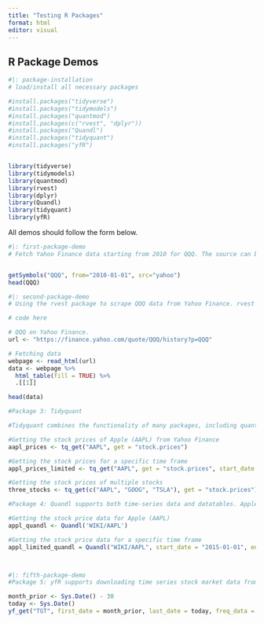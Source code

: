 ```yaml
---
title: "Testing R Packages"
format: html
editor: visual
---
```


## R Package Demos

```r
#|: package-installation
# load/install all necessary packages

#install.packages("tidyverse")
#install.packages("tidymodels")
#install.packages("quantmod")
#install.packages(c("rvest", "dplyr"))
#install.packages("Quandl")
#install.packages("tidyquant")
#install.packages("yfR")


library(tidyverse) 
library(tidymodels)
library(quantmod)
library(rvest)
library(dplyr)
library(Quandl)
library(tidyquant)
library(yfR)


```

All demos should follow the form below.

```r
#|: first-package-demo
# Fetch Yahoo Finance data starting from 2010 for QQQ. The source can be modified. For instance, stooq may have more international indexes than Yahoo Finance. https://cran.r-project.org/web/packages/quantmod/quantmod.pdf


getSymbols("QQQ", from="2010-01-01", src="yahoo")
head(QQQ)


```

```r
#|: second-package-demo
# Using the rvest package to scrape QQQ data from Yahoo Finance. rvest is compatible with a vast selection of other websites, not just Yahoo Finance. Data can include high, low, open, close, volume, etc.

# code here

# QQQ on Yahoo Finance.
url <- "https://finance.yahoo.com/quote/QQQ/history?p=QQQ"

# Fetching data
webpage <- read_html(url)
data <- webpage %>%
  html_table(fill = TRUE) %>%
  .[[1]]

head(data)

```

```r
#Package 3: Tidyquant

#Tidyquant combines the functionality of many packages, including quantmod, PerformanceAnalytics, zoo, xts, and TTR. Tidyquant also contains data for indexes. Apple was used in this example, but "AAPL" can be replaced with any stock ticker to get the information for a stock.

#Getting the stock prices of Apple (AAPL) from Yahoo Finance
aapl_prices <- tq_get("AAPL", get = "stock.prices")

#Getting the stock prices for a specific time frame
appl_prices_limited <- tq_get("AAPL", get = "stock.prices", start_date = "2020-01-01", end_date = "2022-12-31")

#Getting the stock prices of multiple stocks
three_stocks <- tq_get(c("AAPL", "GOOG", "TSLA"), get = "stock.prices")

```

```r
#Package 4: Quandl supports both time-series data and datatables. Apple was used in this example, but "AAPL" can be replaced with any stock ticker to get the information for a stock.

#Getting the stock price data for Apple (AAPL)
appl_quandl <- Quandl('WIKI/AAPL')

#Getting the stock price data for a specific time frame 
appl_limited_quandl = Quandl("WIKI/AAPL", start_date = "2015-01-01", end_date = "2022-12-31")




```

```r
#|: fifth-package-demo
#Package 5: yfR supports downloading time series stock market data from the Yahoo! finance site, straightforward library with seven functions supporting downloading data from Yahoo! finance

month_prior <- Sys.Date() - 30
today <- Sys.Date()
yf_get("TGT", first_date = month_prior, last_date = today, freq_data = "daily") #downloads stock market data for Target (TGT) with date and frequency specifications
```

